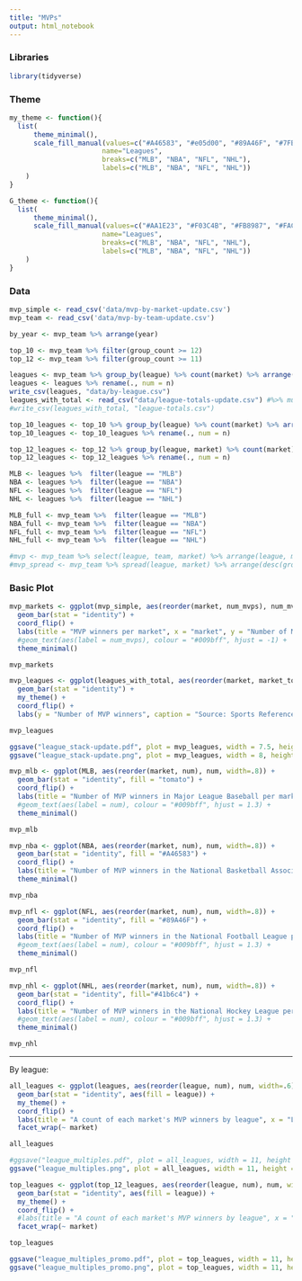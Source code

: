 ```yaml
---
title: "MVPs"
output: html_notebook
---
```


### Libraries

```r
library(tidyverse)
```

### Theme

```r
my_theme <- function(){
  list(
      theme_minimal(),
      scale_fill_manual(values=c("#A46583", "#e05d00", "#89A46F", "#7FBDFF"), 
                       name="Leagues",
                       breaks=c("MLB", "NBA", "NFL", "NHL"),
                       labels=c("MLB", "NBA", "NFL", "NHL"))
    )
}
```

```r
G_theme <- function(){
  list(
      theme_minimal(),
      scale_fill_manual(values=c("#AA1E23", "#F03C4B", "#FB8987", "#FAC8C8"), 
                       name="Leagues",
                       breaks=c("MLB", "NBA", "NFL", "NHL"),
                       labels=c("MLB", "NBA", "NFL", "NHL"))
    )
}
```

### Data

```r
mvp_simple <- read_csv('data/mvp-by-market-update.csv')
mvp_team <- read_csv('data/mvp-by-team-update.csv')

by_year <- mvp_team %>% arrange(year)

top_10 <- mvp_team %>% filter(group_count >= 12)
top_12 <- mvp_team %>% filter(group_count >= 11)

leagues <- mvp_team %>% group_by(league) %>% count(market) %>% arrange(market) %>% ungroup()
leagues <- leagues %>% rename(., num = n)
write_csv(leagues, "data/by-league.csv")
leagues_with_total <- read_csv("data/league-totals-update.csv") #%>% mutate(market_total = coalesce(market_total, num))
#write_csv(leagues_with_total, "league-totals.csv")

top_10_leagues <- top_10 %>% group_by(league) %>% count(market) %>% arrange(market) 
top_10_leagues <- top_10_leagues %>% rename(., num = n)

top_12_leagues <- top_12 %>% group_by(league, market) %>% count(market) %>% arrange(market) 
top_12_leagues <- top_12_leagues %>% rename(., num = n)

MLB <- leagues %>%  filter(league == "MLB") 
NBA <- leagues %>%  filter(league == "NBA") 
NFL <- leagues %>%  filter(league == "NFL") 
NHL <- leagues %>%  filter(league == "NHL") 

MLB_full <- mvp_team %>%  filter(league == "MLB") 
NBA_full <- mvp_team %>%  filter(league == "NBA") 
NFL_full <- mvp_team %>%  filter(league == "NFL") 
NHL_full <- mvp_team %>%  filter(league == "NHL") 

#mvp <- mvp_team %>% select(league, team, market) %>% arrange(league, market)
#mvp_spread <- mvp_team %>% spread(league, market) %>% arrange(desc(group_count))
```

### Basic Plot

```r
mvp_markets <- ggplot(mvp_simple, aes(reorder(market, num_mvps), num_mvps)) +
  geom_bar(stat = "identity") + 
  coord_flip() +
  labs(title = "MVP winners per market", x = "market", y = "Number of MVP winners", caption = "Source: ") +
  #geom_text(aes(label = num_mvps), colour = "#009bff", hjust = -1) + 
  theme_minimal()

mvp_markets
```

```r
mvp_leagues <- ggplot(leagues_with_total, aes(reorder(market, market_total), num, fill = league)) +
  geom_bar(stat = "identity") + 
  my_theme() +
  coord_flip() +
  labs(y = "Number of MVP winners", caption = "Source: Sports Reference") #title = "Major sport MVPs by market since 1957", 

mvp_leagues 

ggsave("league_stack-update.pdf", plot = mvp_leagues, width = 7.5, height = 9, units = "in", dpi = 300)
ggsave("league_stack-update.png", plot = mvp_leagues, width = 8, height = 8, units = "in", dpi = 300)
```

```r
mvp_mlb <- ggplot(MLB, aes(reorder(market, num), num, width=.8)) +
  geom_bar(stat = "identity", fill = "tomato") + 
  coord_flip() +
  labs(title = "Number of MVP winners in Major League Baseball per market", x = "market", y = "Number of MVP winners", caption = "Source: ") +
  #geom_text(aes(label = num), colour = "#009bff", hjust = 1.3) + 
  theme_minimal()

mvp_mlb
```

```r
mvp_nba <- ggplot(NBA, aes(reorder(market, num), num, width=.8)) +
  geom_bar(stat = "identity", fill = "#A46583") + 
  coord_flip() +
  labs(title = "Number of MVP winners in the National Basketball Association per market", x = "market", y = "Number of MVP winners", caption = "Source: ") +
  theme_minimal()

mvp_nba
```

```r
mvp_nfl <- ggplot(NFL, aes(reorder(market, num), num, width=.8)) +
  geom_bar(stat = "identity", fill = "#89A46F") + 
  coord_flip() +
  labs(title = "Number of MVP winners in the National Football League per market", x = "market", y = "Number of MVP winners", caption = "Source: ") +
  #geom_text(aes(label = num), colour = "#009bff", hjust = 1.3) + 
  theme_minimal()

mvp_nfl
```

```r
mvp_nhl <- ggplot(NHL, aes(reorder(market, num), num, width=.8)) +
  geom_bar(stat = "identity", fill="#41b6c4") + 
  coord_flip() +
  labs(title = "Number of MVP winners in the National Hockey League per market", x = "market", y = "Number of MVP winners", caption = "Source: ") +
  #geom_text(aes(label = num), colour = "#009bff", hjust = 1.3) + 
  theme_minimal()

mvp_nhl
```

-----

By league: 

```r
all_leagues <- ggplot(leagues, aes(reorder(league, num), num, width=.6)) +
  geom_bar(stat = "identity", aes(fill = league)) +
  my_theme() +
  coord_flip() +
  labs(title = "A count of each market's MVP winners by league", x = "League", y = "Number of MVPs", caption = "Source: ") +
  facet_wrap(~ market) 

all_leagues

#ggsave("league_multiples.pdf", plot = all_leagues, width = 11, height = 8, units = "in", dpi = 320)
ggsave("league_multiples.png", plot = all_leagues, width = 11, height = 8, units = "in", dpi = 320)
```

```r
top_leagues <- ggplot(top_12_leagues, aes(reorder(league, num), num, width=.6)) +
  geom_bar(stat = "identity", aes(fill = league)) +
  my_theme() +
  coord_flip() +
  #labs(title = "A count of each market's MVP winners by league", x = "League", y = "Number of MVPs", caption = "Source: ") +
  facet_wrap(~ market) 

top_leagues

ggsave("league_multiples_promo.pdf", plot = top_leagues, width = 11, height = 8, units = "in", dpi = 300)
ggsave("league_multiples_promo.png", plot = top_leagues, width = 11, height = 8, units = "in", dpi = 300)
```

